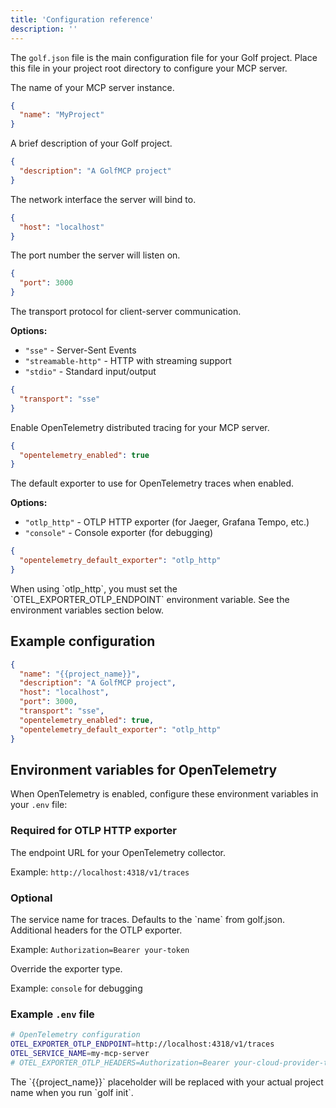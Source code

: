 ```yaml
---
title: 'Configuration reference'
description: ''
---
```


The `golf.json` file is the main configuration file for your Golf project. Place this file in your project root directory to configure your MCP server.

<ResponseField name="name" type="string" required>
  The name of your MCP server instance.
  
  ```json
  {
    "name": "MyProject"
  }
  ```
</ResponseField>

<ResponseField name="description" type="string">
  A brief description of your Golf project.
  
  ```json
  {
    "description": "A GolfMCP project"
  }
  ```
</ResponseField>

<ResponseField name="host" type="string" default="localhost">
  The network interface the server will bind to.
  
  ```json
  {
    "host": "localhost"
  }
  ```
</ResponseField>

<ResponseField name="port" type="integer" default="3000">
  The port number the server will listen on.
  
  ```json
  {
    "port": 3000
  }
  ```
</ResponseField>

<ResponseField name="transport" type="string" default="sse">
  The transport protocol for client-server communication.
  
  **Options:**
  - `"sse"` - Server-Sent Events
  - `"streamable-http"` - HTTP with streaming support
  - `"stdio"` - Standard input/output
  
  ```json
  {
    "transport": "sse"
  }
  ```
</ResponseField>

<ResponseField name="opentelemetry_enabled" type="boolean" default="false">
  Enable OpenTelemetry distributed tracing for your MCP server.
  
  ```json
  {
    "opentelemetry_enabled": true
  }
  ```
</ResponseField>

<ResponseField name="opentelemetry_default_exporter" type="string" default="otlp_http">
  The default exporter to use for OpenTelemetry traces when enabled.
  
  **Options:**
  - `"otlp_http"` - OTLP HTTP exporter (for Jaeger, Grafana Tempo, etc.)
  - `"console"` - Console exporter (for debugging)
  
  ```json
  {
    "opentelemetry_default_exporter": "otlp_http"
  }
  ```
  
  <Note>
    When using `otlp_http`, you must set the `OTEL_EXPORTER_OTLP_ENDPOINT` environment variable. See the environment variables section below.
  </Note>
</ResponseField>

## Example configuration

```json
{
  "name": "{{project_name}}",
  "description": "A GolfMCP project",
  "host": "localhost",
  "port": 3000,
  "transport": "sse",
  "opentelemetry_enabled": true,
  "opentelemetry_default_exporter": "otlp_http"
}
```

## Environment variables for OpenTelemetry

When OpenTelemetry is enabled, configure these environment variables in your `.env` file:

### Required for OTLP HTTP exporter

<ResponseField name="OTEL_EXPORTER_OTLP_ENDPOINT" type="string" required>
  The endpoint URL for your OpenTelemetry collector.
  
  Example: `http://localhost:4318/v1/traces`
</ResponseField>

### Optional

<ResponseField name="OTEL_SERVICE_NAME" type="string">
  The service name for traces. Defaults to the `name` from golf.json.
</ResponseField>

<ResponseField name="OTEL_EXPORTER_OTLP_HEADERS" type="string">
  Additional headers for the OTLP exporter.
  
  Example: `Authorization=Bearer your-token`
</ResponseField>

<ResponseField name="OTEL_TRACES_EXPORTER" type="string">
  Override the exporter type.
  
  Example: `console` for debugging
</ResponseField>

### Example `.env` file

```bash
# OpenTelemetry configuration
OTEL_EXPORTER_OTLP_ENDPOINT=http://localhost:4318/v1/traces
OTEL_SERVICE_NAME=my-mcp-server
# OTEL_EXPORTER_OTLP_HEADERS=Authorization=Bearer your-cloud-provider-token
```

<Note>
  The `{{project_name}}` placeholder will be replaced with your actual project name when you run `golf init`.
</Note> 